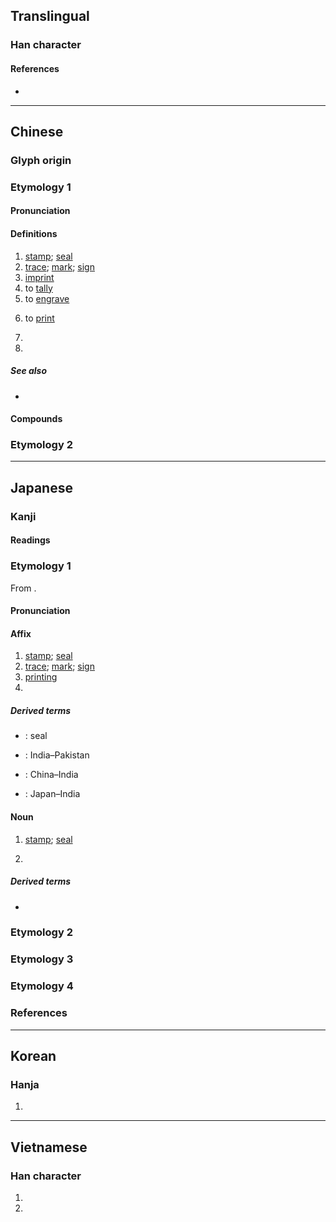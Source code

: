 {{also|ер|EP|ep|èp}}
{{character info/new}}
==Translingual==
{{stroke order|strokes=6}}

===Han character===
{{Han char|rn=26|rad=卩|as=04|asm=03|sn=6|snm=5|four=77720|canj=HPSL|ids=⿰𠀉卩(JK),⿻卬一(GHT)}}

====References====
* {{Han ref|kx=0159.100|dkj=02848|dj=0363.160|hdz=10312.020|uh=5370|ud=21360|bh=A64C|bd=42572}}

----

==Chinese==
{{zh-forms}}

===Glyph origin===
{{Han etyl}}
===Etymology 1===
{{rfelite|zh}}

====Pronunciation====
{{zh-pron
|m=yìn,er=y
|m_note=yìnr - “mark; print; trace”
|c=jan3,ngan3
|h=pfs=yin/yang;gd=in4
|h_note=yin - literary; yang - vernacular
|md=éng
|mn=ìn
|mn-t=ing3
|w=2in
|mc=y
|oc=y
|cat=n,v,pn
}}

====Definitions====
{{zh-hanzi}}

# [[stamp]]; [[seal]]
# [[trace]]; [[mark]]; [[sign]]
# [[imprint]]
# to [[tally]]
# to [[engrave]]
# {{lb|zh|computing}} to [[print]]
# {{zh-abbrev|印度|[[India]]}}
# {{zh-abbrev|印度尼西亞|[[Indonesia]]}}

=====See also=====
* {{zh-l|痕}}

====Compounds====
{{zh-der|印把子|印版|印本|印鼻|印材|印次|印第安人|印度|印度教|印度尼西亞|印發|印盒|印痕|印花|印記|印跡|印鑑|印尼|印泥|印鈕|印紐|印譜|印染|印色|印數|印刷|印台|印堂|印璽|印匣|印相|印相紙|印象|印信|印行|印油|印張|印章|印證|印製|印子|三法印|不准翻印|付印|佛印|佩印|免冠解印|凸版印刷|凹版印刷|刊印|列印|列印機|初印本|刷印|刻印|刻板印象|刻版印書|印串|印人傳|印像紙|印光大師|印刷品|印刷廠|印刷機|印刷術|印刷電路|印刷體|印加人|印加帝國|印加文明|印可|印合|印囊|印子錢|印床|印度半島|印度哲學|印度支那|印度河|印度法系|印度洋|印度綢|印度黃檀|印文|印曹|印板兒|印模|印檢|印歐民族|印歐語系|印池|印相箱|印石|印窠|印結|印綬|印纍綬若|印臺|印花布|印花稅|印花稅票|印表機|印規|印象主義|印象批評|印象派|印鋪|印鑑鑑定|印章學|印香|印魚|堂印|大手印|套印|套印版畫|子母印|孔版印刷|官印|封印|將印|小印|平版印刷|彩印|影印|影印本|影印機|心印|心心相印|快印|戳印|手印|打印|打印子|打印臺|打金印|打香印|抽印|拇印|拓印|拿印把兒|指印|捺印|掌印|排印|掛印懸牌|掛印而逃|搭印|摘印|摹印|擴印|放印子錢|木刻水印|木版印刷|朱印本|東印度|水印|沖印|油印|油印機|治印|法印|洗印|漢印|烙印|烙鐵印兒|無印良品|爪印|牌印|牙印子|璽印文字|用印|疊印|盜印|監印|相印|相印法|石印|石印本|石版印刷|私印|穿帶印|立體印刷|符印|納土獻印|結印|絹印|編印|縮印|翻印|脣印|腳印|膠印|膠版印刷|芙蓉月印|花押印|蓋印|血印|複印|複印品|複印機|西印度|試印券|轉印|轉印紙|重印|金印|金印如斗|鉛印|銅印|鋼印|鑑藏印|鑑賞印|開印|雕版印刷|面月印記|飛鴻印雪|香印|鵲印|印仔:ìn-á|印歐}}

===Etymology 2===
{{zh-see|抑|v}}
{{zh-cat|Elementary}}

----

==Japanese==

===Kanji===
{{ja-kanji|grade=4|rs=卩04}}

====Readings====
{{ja-readings
|goon=いん
|kanon=いん
|kun=しるし-
}}

===Etymology 1===
{{ja-kanjitab|いん|yomi=on}}
From {{der|ja|ltc|sort=いん|-}} {{ltc-l|印}}.

====Pronunciation====
{{ja-pron|いん|acc=1|acc_ref=DJR|y=on}}

====Affix====
{{ja-pos|affix|いん}}

# [[stamp]]; [[seal]]
# [[trace]]; [[mark]]; [[sign]]
# [[printing]]
# {{short for|ja|印度||[[India]]|tr=Indo}}

=====Derived terms=====
{{der-top}}
* {{ja-r|封%印|ふう%いん}}: seal
* {{ja-r|印パ|いんパ}}: India–Pakistan
* {{ja-r|中%印|ちゅう%いん}}: China–India
* {{ja-r|日%印|にち%いん}}: Japan–India
{{der-bottom}}

====Noun====
{{ja-noun|いん}}

# [[stamp]]; [[seal]]
# {{lb|ja|Buddhism}} {{rfdef|ja}}

=====Derived terms=====
* {{ja-r|印する|いんする}}

===Etymology 2===
{{ja-kanjitab|しるし|yomi=k}}
{{ja-see|しるし}}

===Etymology 3===
{{ja-kanjitab|じるし|yomi=k}}
{{ja-see|じるし}}

===Etymology 4===
{{ja-kanjitab|かね|yomi=k}}
{{ja-see|かね}}
===References===
<references/>

----

==Korean==

===Hanja===
{{ko-hanja|hangeul=인|mr=in}}

# {{rfdef|ko|sort=卩04}}

----

==Vietnamese==

===Han character===
{{vi-hantu|[[ấn]], [[in]], [[ắng]]|rs=卩04}}

# {{han tu form of|ấn|to [[press]]}}
# {{han tu form of|in|to [[print]]}}